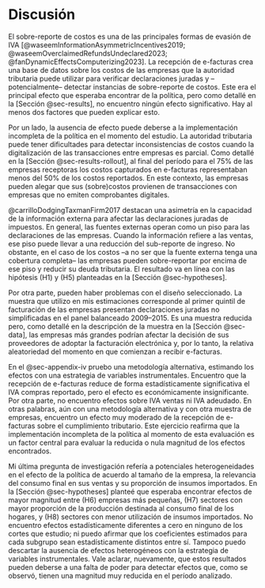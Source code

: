 # Discusión {#sec-discussion}

El sobre-reporte de costos es una de las principales formas de evasión de IVA [@waseemInformationAsymmetricIncentives2019; @waseemOverclaimedRefundsUndeclared2023; @fanDynamicEffectsComputerizing2023]. La recepción de e-facturas crea una base de datos sobre los costos de las empresas que la autoridad tributaria puede utilizar para verificar declaraciones juradas y –potencialmente– detectar instancias de sobre-reporte de costos. Este era el principal efecto que esperaba encontrar de la política, pero como detallé en la [Sección @sec-results], no encuentro ningún efecto significativo. Hay al menos dos factores que pueden explicar esto.

Por un lado, la ausencia de efecto puede deberse a la implementación incompleta de la política en el momento del estudio. La autoridad tributaria puede tener dificultades para detectar inconsistencias de costos cuando la digitalización de las transacciones entre empresas es parcial. Como detallé en la [Sección @sec-results-rollout], al final del período para el 75% de las empresas receptoras los costos capturados en e-facturas representaban menos del 50% de los costos reportados. En este contexto, las empresas pueden alegar que sus (sobre)costos provienen de transacciones con empresas que no emiten comprobantes digitales.

@carrilloDodgingTaxmanFirm2017 destacan una asimetría en la capacidad de la información externa para afectar las declaraciones juradas de impuestos. En general, las fuentes externas operan como un piso para las declaraciones de las empresas. Cuando la información refiere a las ventas, ese piso puede llevar a una reducción del sub-reporte de ingreso. No obstante, en el caso de los costos –a no ser que la fuente externa tenga una cobertura completa– las empresas pueden sobre-reportar por encima de ese piso y reducir su deuda tributaria. El resultado va en línea con las hipótesis (H1) y (H5) planteadas en la [Sección @sec-hypotheses].

Por otra parte, pueden haber problemas con el diseño seleccionado. La muestra que utilizo en mis estimaciones corresponde al primer quintil de facturación de las empresas presentan declaraciones juradas no simplificadas en el panel balanceado 2009–2015. Es una muestra reducida pero, como detallé en la descripción de la muestra en la [Sección @sec-data], las empresas más grandes podrían afectar la decisión de sus proveedores de adoptar la facturación electrónica y, por lo tanto, la relativa aleatoriedad del momento en que comienzan a recibir e-facturas.

En el @sec-appendix-iv pruebo una metodología alternativa, estimando los efectos con una estrategia de variables instrumentales. Encuentro que la recepción de e-facturas reduce de forma estadísticamente significativa el IVA compras reportado, pero el efecto es económicamente insignificante. Por otra parte, no encuentro efectos sobre IVA ventas ni IVA adeudado. En otras palabras, aún con una metodología alternativa y con otra muestra de empresas, encuentro un efecto muy moderado de la recepción de e-facturas sobre el cumplimiento tributario. Este ejercicio reafirma que la implementación incompleta de la política al momento de esta evaluación es un factor central para evaluar la reducida o nula magnitud de los efectos encontrados.

Mi última pregunta de investigación refería a potenciales heterogeneidades en el efecto de la política de acuerdo al tamaño de la empresa, la relevancia del consumo final en sus ventas y su proporción de insumos importados. En la [Sección @sec-hypotheses] planteé que esperaba encontrar efectos de mayor magnitud entre (H6) empresas más pequeñas, (H7) sectores con mayor proporción de la producción destinada al consumo final de los hogares, y (H8) sectores con menor utilización de insumos importados. No encuentro efectos estadísticamente diferentes a cero en ninguno de los cortes que estudio; ni puedo afirmar que los coeficientes estimados para cada subgrupo sean estadísticamente distintos entre sí. Tampoco puedo descartar la ausencia de efectos heterogéneos con la estrategia de variables instrumentales. Vale aclarar, nuevamente, que estos resultados pueden deberse a una falta de poder para detectar efectos que, como se observó, tienen una magnitud muy reducida en el período analizado.
